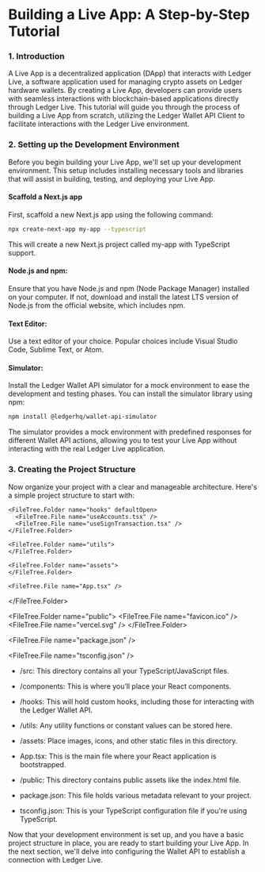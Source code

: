 
# Building a Live App: A Step-by-Step Tutorial

### 1. Introduction
A Live App is a decentralized application (DApp) that interacts with Ledger Live, a software application used for managing crypto assets on Ledger hardware wallets. By creating a Live App, developers can provide users with seamless interactions with blockchain-based applications directly through Ledger Live. This tutorial will guide you through the process of building a Live App from scratch, utilizing the Ledger Wallet API Client to facilitate interactions with the Ledger Live environment.

### 2. Setting up the Development Environment
Before you begin building your Live App, we'll set up your development environment. This setup includes installing necessary tools and libraries that will assist in building, testing, and deploying your Live App.

#### Scaffold a Next.js app
First, scaffold a new Next.js app using the following command:

```sh
npx create-next-app my-app --typescript
```
This will create a new Next.js project called my-app with TypeScript support.

#### Node.js and npm: 
Ensure that you have Node.js and npm (Node Package Manager) installed on your computer. If not, download and install the latest LTS version of Node.js from the official website, which includes npm.

#### Text Editor: 
Use a text editor of your choice. Popular choices include Visual Studio Code, Sublime Text, or Atom.

#### Simulator: 
Install the Ledger Wallet API simulator for a mock environment to ease the development and testing phases. You can install the simulator library using npm:

```sh
npm install @ledgerhq/wallet-api-simulator
```

The simulator provides a mock environment with predefined responses for different Wallet API actions, allowing you to test your Live App without interacting with the real Ledger Live application.

### 3. Creating the Project Structure
Now organize your project with a clear and manageable architecture. Here's a simple project structure to start with:

<FileTree>
  <FileTree.Folder name="src" defaultOpen>
    <FileTree.Folder name="components" defaultOpen>
      <FileTree.File name="Header.tsx" />
      <FileTree.File name="Footer.tsx" />
    </FileTree.Folder>

    <FileTree.Folder name="hooks" defaultOpen>
      <FileTree.File name="useAccounts.tsx" />
      <FileTree.File name="useSignTransaction.tsx" />  
    </FileTree.Folder>
    
    <FileTree.Folder name="utils">
    </FileTree.Folder>
    
    <FileTree.Folder name="assets">
    </FileTree.Folder>
    
    <FileTree.File name="App.tsx" />
  </FileTree.Folder>

  <FileTree.Folder name="public">
    <FileTree.File name="favicon.ico" />
    <FileTree.File name="vercel.svg" />
  </FileTree.Folder>  

  <FileTree.File name="package.json" />

  <FileTree.File name="tsconfig.json" />
</FileTree>


- /src: This directory contains all your TypeScript/JavaScript files.

- /components: This is where you’ll place your React components.

- /hooks: This will hold custom hooks, including those for 
interacting with the Ledger Wallet API.

- /utils: Any utility functions or constant values can be stored here.

- /assets: Place images, icons, and other static files in this directory.

- App.tsx: This is the main file where your React application is bootstrapped.

- /public: This directory contains public assets like the index.html file.

- package.json: This file holds various metadata relevant to your project.

- tsconfig.json: This is your TypeScript configuration file if you're using TypeScript.

Now that your development environment is set up, and you have a basic project structure in place, you are ready to start building your Live App. In the next section, we'll delve into configuring the Wallet API to establish a connection with Ledger Live.